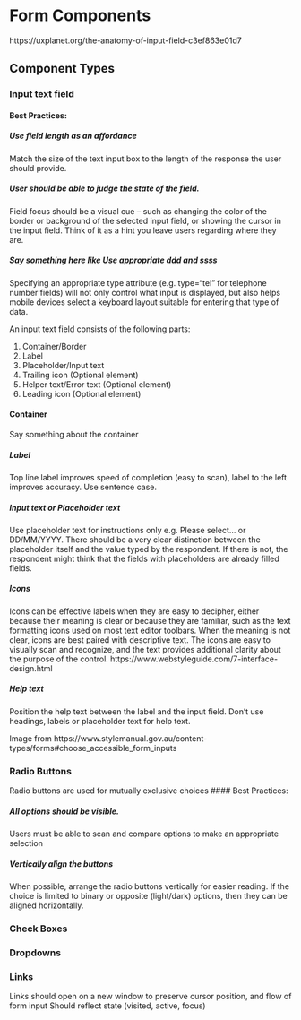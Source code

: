 # Form Components




https://uxplanet.org/the-anatomy-of-input-field-c3ef863e01d7

## Component Types

### Input text field


#### Best Practices: 

##### Use field length as an affordance 
Match the size of the text input box to the length of the response the user should provide. 

##### User should be able to judge the state of the field. 
Field focus should be a visual cue – such as changing the color of the border or background of the selected input field, or showing the cursor in the input field. Think of it as a hint you leave users regarding where they are.

##### Say something here like Use appropriate ddd and ssss 
Specifying an appropriate type attribute (e.g. type="tel" for telephone number fields) will not only control what input is displayed, but also helps mobile devices select a keyboard layout suitable for entering that type of data.

An input text field consists of the following parts:

1. Container/Border
1. Label
1. Placeholder/Input text
1. Trailing icon (Optional element)
1. Helper text/Error text (Optional element)
1. Leading icon (Optional element)

#### Container 
Say something about the container

##### Label 
Top line label improves speed of completion (easy to scan), label to the left improves accuracy. Use sentence case. 

##### Input text or Placeholder text 
Use placeholder text for instructions only e.g. Please select… or DD/MM/YYYY. There should be a very clear distinction between the placeholder itself and the value typed by the respondent. If there is not, the respondent might think that the fields with placeholders are already filled fields.

##### Icons
Icons can be effective labels when they are easy to decipher, either because their meaning is clear or because they are familiar, such as the text formatting icons used on most text editor toolbars. When the meaning is not clear, icons are best paired with descriptive text. The icons are easy to visually scan and recognize, and the text provides additional clarity about the purpose of the control.
https://www.webstyleguide.com/7-interface-design.html

##### Help text 
Position the help text between the label and the input field. Don’t use headings, labels or placeholder text for help text.


Image from https://www.stylemanual.gov.au/content-types/forms#choose_accessible_form_inputs


### Radio Buttons
Radio buttons are used for mutually exclusive choices 
#### Best Practices: 

##### All options should be visible. 
Users must be able to scan and compare options to make an appropriate selection 

#####  Vertically align the buttons 
When possible, arrange the radio buttons vertically for easier reading. If the choice is limited to binary or opposite (light/dark) options, then they can be aligned horizontally.  

### Check Boxes

### Dropdowns

### Links
Links should open on a new window to preserve cursor position, and flow of form input 
Should reflect state (visited, active, focus) 


